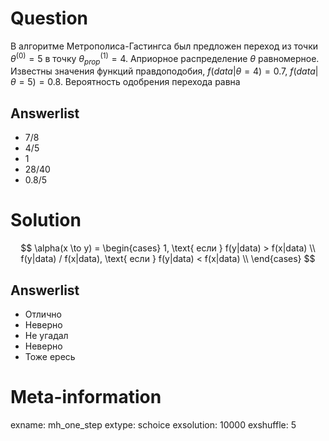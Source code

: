 Question
========
В алгоритме Метрополиса-Гастингса был предложен переход из точки $\theta^{(0)}=5$ в точку $\theta^{(1)}_{prop}=4$.
Априорное распределение $\theta$ равномерное. Известны значения функций правдоподобия, $f(data|\theta=4)=0.7$, $f(data|\theta=5)=0.8$.
Вероятность одобрения перехода равна

Answerlist
----------
* $7/8$
* $4/5$
* $1$
* $28/40$
* $0.8/5$

Solution
========

$$
\alpha(x \to y) = \begin{cases}
1, \text{ если } f(y|data) > f(x|data) \\
f(y|data) / f(x|data), \text{ если } f(y|data) < f(x|data) \\
\end{cases}
$$

Answerlist
----------
* Отлично
* Неверно
* Не угадал
* Неверно
* Тоже ересь

Meta-information
================
exname: mh_one_step
extype: schoice
exsolution: 10000
exshuffle: 5
